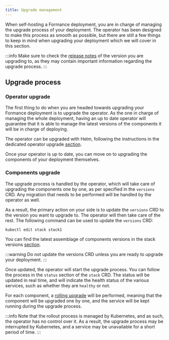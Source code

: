 ```yaml
---
title: Upgrade management
---
```


<!-- ## Releases notification -->

When self-hosting a Formance deployment, you are in charge of managing the upgrade process of your deployment. The operator has been designed to make this process as smooth as possible, but there are still a few things to keep in mind when upgrading your deployment which we will cover in this section.

:::info
Make sure to check the [release notes](https://github.com/formancehq/stack/releases) of the version you are upgrading to, as they may contain important information regarding the upgrade process.
:::

## Upgrade process

### Operator upgrade

The first thing to do when you are headed towards upgrading your Formance deployment is to upgrade the operator. As the one in charge of managing the whole deployment, having an up to date operator will guarantee that it is able to manage the latest versions of the components it will be in charge of deploying.

The operator can be upgraded with Helm, following the instructions in the dedicated operator upgrade [section](/operator/upgrade).

Once your operator is up to date, you can move on to upgrading the components of your deployment themselves.

### Components upgrade

The upgrade process is handled by the operator, which will take care of upgrading the components one by one, as per specified in the `versions` CRD. Any migration that needs to be performed will be handled by the operator as well.

As a result, the primary action on your side is to update the `versions` CRD to the version you want to upgrade to. The operator will then take care of the rest. The following command can be used to update the `versions` CRD:

```bash
kubectl edit stack stack1
```

You can find the latest assemblage of components versions in the stack versions [section](/stack/versions).

:::warning
Do not update the versions CRD unless you are ready to upgrade your deployment.
:::

Once updated, the operator will start the upgrade process. You can follow the process in the `status` section of the `stack` CRD. The status will be updated in real time, and will indicate the health status of the various services, such as whether they are `healthy` or not.

For each component, a [rolling upgrade](https://kubernetes.io/docs/tutorials/kubernetes-basics/update/update-intro/) will be performed, meaning that the component will be upgraded one by one, and the service will be kept running during the upgrade process.

:::info
Note that the rollout process is managed by Kubernetes, and as such, the operator has no control over it. As a result, the upgrade process may be interrupted by Kubernetes, and a service may be unavailable for a short period of time.
:::


<!-- - How do I upgrade
    - Upgrading the operator
    - Upgrading the versions CRD -->

<!-- Status Tracking in CRD Stack: In each stack created, there's a 'status' section that provides information on the current state of the document. It indicates the health status of various services, such as whether they are 'healthy' or not.

Real-Time Status Updates: The status is updated in real time. All services transition to a 'healthy' state as migrations are performed. This continues until the final status of 'stack healthy' is reached, signifying that the entire system has been migrated and is operational.

Status Change Dynamics: If a component (e.g., the Ledger pod) is deleted, its status automatically reverts to 'unhealthy' until it returns to a 'healthy' state.

Handling Unhealthy Status: When a service remains 'unhealthy', the system tries to maintain its previous state until the new state is successfully achieved. This is not an exact science, especially during migrations.

Migration Process: During migrations, certain container types like Payment and Ledger require no ongoing writes. This necessitates splitting read and write operations into different series, temporarily shutting down writes during migration.

Upcoming Improvements in Version 2: The next version aims to allow adding or removing columns over three versions. This will enable adding a column not used for reading but available for writing, facilitating updates with limited downtime.

Operational Impact: Updates can either proceed smoothly or may require scheduling due to potential service interruptions. It's vital to assume that maintenance will occur, planned and tested in advance, rather than expecting seamless updates.

Update Management: As organizations have control over when to apply updates, it's best to prepare for temporary service disruptions during updates. The principle is to expect disruptions, though it might not always happen.

Legal and Operational Considerations: There are potential legal and operational constraints, especially if continuous operation is mandated. Users might need to be notified of any planned service interruptions.

Testing and Staging: Any changes should be thoroughly tested in a staging environment before deployment to ensure functionality.

Service Availability During Updates: Normally, a progressive rollout is implemented to avoid complete service downtime. However, unexpected issues can arise, such as Kubernetes deciding to drop containers, which might affect service availability.

 -->

<!-- You have the ability to upgrade when you want

Comment suivre le process après mise à jour

Dans le CRD stack 

Partie status; informations sur l’état du déploiement en cours

Est-ce que ça va le faire instant?

En temps réel; ils passent tous en unhealthy et redeviennent tous en healthy quand le process est terminé

Que faire si reste bloqué en unhealthy ⇒ ça dépend

Kube garde l’état précédent tant que le nouvel état est prêt

En fonction des cas; des migrations vont être requises and will need to stop writes

Which is why we split services

On shutdown le write while data is migrated

Partir du principe que les writes can be stopped or something bad can happen

Normalement we ask kube to do rollout deployments

That being said, we are subject to kube execution of the deployment and interruptions can happen even if not planned

All upgrades should be thoroughly rehearsed on a non production environment -->
